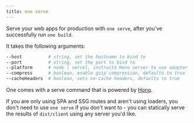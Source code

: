 ```yaml
---
title: one serve
---
```


Serve your web apps for production with `one serve`, after you've successfully run `one build`.

It takes the following arguments:

```bash
--host          # string, set the hostname to bind to
--port          # string, set the port to bind to
--platform      # node | vercel, instructs Hono server to use adapter
--compress      # boolean, enable gzip compression, defaults to true
--cacheHeaders  # boolean, sets no-cache headers, defaults to true
```

One comes with a serve command that is powered by [Hono](https://hono.dev).

If you are only using SPA and SSG routes and aren't using loaders, you don't need to use `one serve` if you don't want to - you can statically serve the results of `dist/client` using any server you'd like.
